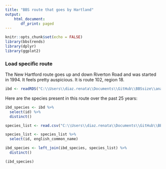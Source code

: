 ```yaml
---
title: "BBS route that goes by Hartland"
output: 
    html_document:
       df_print: paged
---
```


```r
knitr::opts_chunk$set(echo = FALSE)
library(bbstrends)
library(dplyr)
library(ggplot2)
```


### Load specific route

The New Hartford route goes up and down Riverton Road and was started in 1994. It feels pretty auspicious. It is route 102, region 18.

```r

ibd <- readRDS("C:\\Users\\diaz.renata\\Documents\\GitHub\\BBSsize\\analysis\\isd_data\\ibd_isd_bbs_rtrg_102_18.Rds")
```

Here are the species present in this route over the past 25 years:

```r


ibd_species <- ibd %>%
  select(id) %>%
  distinct()

species_list <- read.csv("C:\\Users\\diaz.renata\\Documents\\GitHub\\BBSsize\\analysis\\species_data\\species_list_working.csv", stringsAsFactors = F)

species_list <- species_list %>%
  select(id, english_common_name)

ibd_species <- left_join(ibd_species, species_list) %>%
  distinct()

(ibd_species)

```
